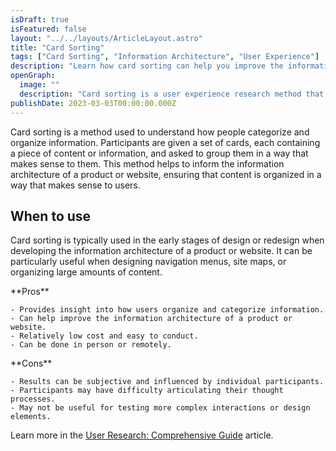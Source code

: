 ```yaml
---
isDraft: true
isFeatured: false
layout: "../../layouts/ArticleLayout.astro"
title: "Card Sorting"
tags: ["Card Sorting", "Information Architecture", "User Experience"]
description: "Learn how card sorting can help you improve the information architecture of your product or website by gaining insights into how users categorize and organize information. Discover the pros and cons of this user experience research method."
openGraph:
  image: ""
  description: "Card sorting is a user experience research method that provides insights into how users organize and categorize information. Discover the pros and cons of this method and learn how it can help you improve the information architecture of your product or website."
publishDate: 2023-03-03T00:00:00.000Z
---
```


Card sorting is a method used to understand how people categorize and organize information. Participants are given a set of cards, each containing a piece of content or information, and asked to group them in a way that makes sense to them. This method helps to inform the information architecture of a product or website, ensuring that content is organized in a way that makes sense to users.

## When to use

Card sorting is typically used in the early stages of design or redesign when developing the information architecture of a product or website. It can be particularly useful when designing navigation menus, site maps, or organizing large amounts of content.

<div class="mt-8 mb-8 grid grid-cols-2 divide-x overflow-hidden rounded-md border">
  <div class="py-6 px-10 space-y-4">
    **Pros**

    - Provides insight into how users organize and categorize information.
    - Can help improve the information architecture of a product or website.
    - Relatively low cost and easy to conduct.
    - Can be done in person or remotely.

  </div>
  <div class="py-6 px-10 space-y-4">
    **Cons**

    - Results can be subjective and influenced by individual participants.
    - Participants may have difficulty articulating their thought processes.
    - May not be useful for testing more complex interactions or design elements.

  </div>
</div>

Learn more in the [User Research: Comprehensive Guide](/blog/user-research-comprehensive-guide) article.
